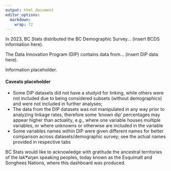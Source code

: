 ```yaml
---
output: html_document
editor_options: 
  markdown: 
    wrap: 72
---
```


In 2023, BC Stats distributed the BC Demographic Survey... (insert BCDS information here).

The Data Innovation Program (DIP) contains data from... (insert DIP data here).

Information placeholder.

#### Caveats placeholder
- Some DIP datasets did not have a studyid for linking, while others were not included due to being considered subsets (without demographics) and were not included in further analyses;
- The data from the DIP datasets was not manipulated in any way prior to analyzing linkage rates, therefore some 'known dip' percentages may appear higher than actuality, e.g., where one variable houses multiple variables, or where unknowns or otherwise are included in the variable
- Some variables names within DIP were given different names for better comparison across datasets/demographic survey; see the actual names provided in respective tabs


BC Stats would like to acknowledge with gratitude the ancestral territories of the lək̓ʷəŋən speaking peoples, today known as the
Esquimalt and Songhees Nations, where this dashboard was produced.
